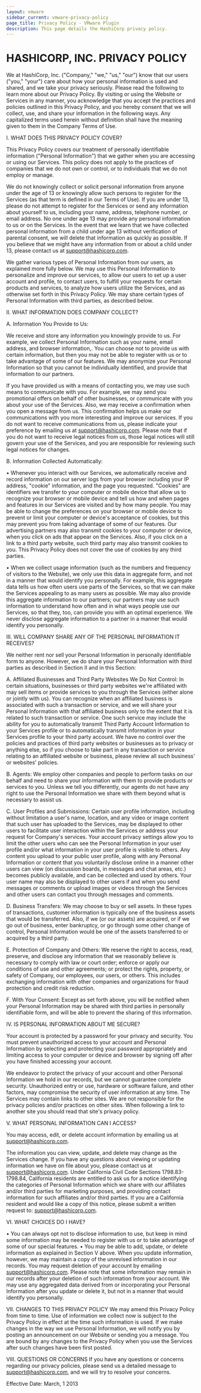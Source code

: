 ```yaml
---
layout: vmware
sidebar_current: vmware-privacy-policy
page_title: Privacy Policy - VMware Plugin
description: This page details the HashiCorp privacy policy.
---
```


# HASHICORP, INC. PRIVACY POLICY

We at HashiCorp, Inc. ("Company," "we," "us," "our") know that our users ("you," "your") care about how your personal information is used and shared, and we take your privacy seriously. Please read the following to learn more about our Privacy Policy. By visiting or using the Website or Services in any manner, you acknowledge that you accept the practices and policies outlined in this Privacy Policy, and you hereby consent that we will collect, use, and share your information in the following ways. Any capitalized terms used herein without definition shall have the meaning given to them in the Company Terms of Use.

I. WHAT DOES THIS PRIVACY POLICY COVER?

This Privacy Policy covers our treatment of personally identifiable information ("Personal Information") that we gather when you are accessing or using our Services. This policy does not apply to the practices of companies that we do not own or control, or to individuals that we do not employ or manage.

We do not knowingly collect or solicit personal information from anyone under the age of 13 or knowingly allow such persons to register for the Services (as that term is defined in our Terms of Use). If you are under 13, please do not attempt to register for the Services or send any information about yourself to us, including your name, address, telephone number, or email address. No one under age 13 may provide any personal information to us or on the Services. In the event that we learn that we have collected personal information from a child under age 13 without verification of parental consent, we will delete that information as quickly as possible. If you believe that we might have any information from or about a child under 13, please contact us at support@hashicorp.com.

We gather various types of Personal Information from our users, as explained more fully below. We may use this Personal Information to personalize and improve our services, to allow our users to set up a user account and profile, to contact users, to fulfill your requests for certain products and services, to analyze how users utilize the Services, and as otherwise set forth in this Privacy Policy. We may share certain types of Personal Information with third parties, as described below.

II. WHAT INFORMATION DOES COMPANY COLLECT?

A. Information You Provide to Us:

We receive and store any information you knowingly provide to us. For example, we collect Personal Information such as your name, email address, and browser information,. You can choose not to provide us with certain information, but then you may not be able to register with us or to take advantage of some of our features. We may anonymize your Personal Information so that you cannot be individually identified, and provide that information to our partners.

If you have provided us with a means of contacting you, we may use such means to communicate with you. For example, we may send you promotional offers on behalf of other businesses, or communicate with you about your use of the Services. Also, we may receive a confirmation when you open a message from us. This confirmation helps us make our communications with you more interesting and improve our services. If you do not want to receive communications from us, please indicate your preference by emailing us at support@hashicorp.com. Please note that if you do not want to receive legal notices from us, those legal notices will still govern your use of the Services, and you are responsible for reviewing such legal notices for changes.

B. Information Collected Automatically:

• Whenever you interact with our Services, we automatically receive and record information on our server logs from your browser including your IP address, "cookie" information, and the page you requested. "Cookies" are identifiers we transfer to your computer or mobile device that allow us to recognize your browser or mobile device and tell us how and when pages and features in our Services are visited and by how many people. You may be able to change the preferences on your browser or mobile device to prevent or limit your computer or device's acceptance of cookies, but this may prevent you from taking advantage of some of our features. Our advertising partners may also transmit cookies to your computer or device, when you click on ads that appear on the Services. Also, if you click on a link to a third party website, such third party may also transmit cookies to you. This Privacy Policy does not cover the use of cookies by any third parties.

• When we collect usage information (such as the numbers and frequency of visitors to the Website), we only use this data in aggregate form, and not in a manner that would identify you personally. For example, this aggregate data tells us how often users use parts of the Services, so that we can make the Services appealing to as many users as possible. We may also provide this aggregate information to our partners; our partners may use such information to understand how often and in what ways people use our Services, so that they, too, can provide you with an optimal experience. We never disclose aggregate information to a partner in a manner that would identify you personally.

III. WILL COMPANY SHARE ANY OF THE PERSONAL INFORMATION IT RECEIVES?

We neither rent nor sell your Personal Information in personally identifiable form to anyone. However, we do share your Personal Information with third parties as described in Section II and in this Section:

A. Affiliated Businesses and Third Party Websites We Do Not Control: In certain situations, businesses or third party websites we're affiliated with may sell items or provide services to you through the Services (either alone or jointly with us). You can recognize when an affiliated business is associated with such a transaction or service, and we will share your Personal Information with that affiliated business only to the extent that it is related to such transaction or service. One such service may include the ability for you to automatically transmit Third Party Account Information to your Services profile or to automatically transmit information in your Services profile to your third party account. We have no control over the policies and practices of third party websites or businesses as to privacy or anything else, so if you choose to take part in any transaction or service relating to an affiliated website or business, please review all such business' or websites' policies.

B. Agents: We employ other companies and people to perform tasks on our behalf and need to share your information with them to provide products or services to you. Unless we tell you differently, our agents do not have any right to use the Personal Information we share with them beyond what is necessary to assist us.

C. User Profiles and Submissions: Certain user profile information, including without limitation a user's name, location, and any video or image content that such user has uploaded to the Services, may be displayed to other users to facilitate user interaction within the Services or address your request for Company's services. Your account privacy settings allow you to limit the other users who can see the Personal Information in your user profile and/or what information in your user profile is visible to others. Any content you upload to your public user profile, along with any Personal Information or content that you voluntarily disclose online in a manner other users can view (on discussion boards, in messages and chat areas, etc.) becomes publicly available, and can be collected and used by others. Your user name may also be displayed to other users if and when you send messages or comments or upload images or videos through the Services and other users can contact you through messages and comments.

D. Business Transfers: We may choose to buy or sell assets. In these types of transactions, customer information is typically one of the business assets that would be transferred. Also, if we (or our assets) are acquired, or if we go out of business, enter bankruptcy, or go through some other change of control, Personal Information would be one of the assets transferred to or acquired by a third party.

E. Protection of Company and Others: We reserve the right to access, read, preserve, and disclose any information that we reasonably believe is necessary to comply with law or court order; enforce or apply our conditions of use and other agreements; or protect the rights, property, or safety of Company, our employees, our users, or others. This includes exchanging information with other companies and organizations for fraud protection and credit risk reduction.

F. With Your Consent: Except as set forth above, you will be notified when your Personal Information may be shared with third parties in personally identifiable form, and will be able to prevent the sharing of this information.

IV. IS PERSONAL INFORMATION ABOUT ME SECURE?

Your account is protected by a password for your privacy and security. You must prevent unauthorized access to your account and Personal Information by selecting and protecting your password appropriately and limiting access to your computer or device and browser by signing off after you have finished accessing your account.

We endeavor to protect the privacy of your account and other Personal Information we hold in our records, but we cannot guarantee complete security. Unauthorized entry or use, hardware or software failure, and other factors, may compromise the security of user information at any time.
The Services may contain links to other sites. We are not responsible for the privacy policies and/or practices on other sites. When following a link to another site you should read that site's privacy policy.

V. WHAT PERSONAL INFORMATION CAN I ACCESS?

You may access, edit, or delete account information by emailing us at support@hashicorp.com.

The information you can view, update, and delete may change as the Services change. If you have any questions about viewing or updating information we have on file about you, please contact us at support@hashicorp.com. Under California Civil Code Sections 1798.83-1798.84, California residents are entitled to ask us for a notice identifying the categories of Personal Information which we share with our affiliates and/or third parties for marketing purposes, and providing contact information for such affiliates and/or third parties. If you are a California resident and would like a copy of this notice, please submit a written request to: support@hashicorp.com.

VI. WHAT CHOICES DO I HAVE?

• You can always opt not to disclose information to use, but keep in mind some information may be needed to register with us or to take advantage of some of our special features.
• You may be able to add, update, or delete information as explained in Section V above. When you update information, however, we may maintain a copy of the unrevised information in our records. You may request deletion of your account by emailing support@hashicorp.com. Please note that some information may remain in our records after your deletion of such information from your account. We may use any aggregated data derived from or incorporating your Personal Information after you update or delete it, but not in a manner that would identify you personally.

VII. CHANGES TO THIS PRIVACY POLICY
We may amend this Privacy Policy from time to time. Use of information we collect now is subject to the Privacy Policy in effect at the time such information is used. If we make changes in the way we use Personal Information, we will notify you by posting an announcement on our Website or sending you a message. You are bound by any changes to the Privacy Policy when you use the Services after such changes have been first posted.

VIII. QUESTIONS OR CONCERNS
If you have any questions or concerns regarding our privacy policies, please send us a detailed message to support@hashicorp.com, and we will try to resolve your concerns.

Effective Date: March, 1 2013
